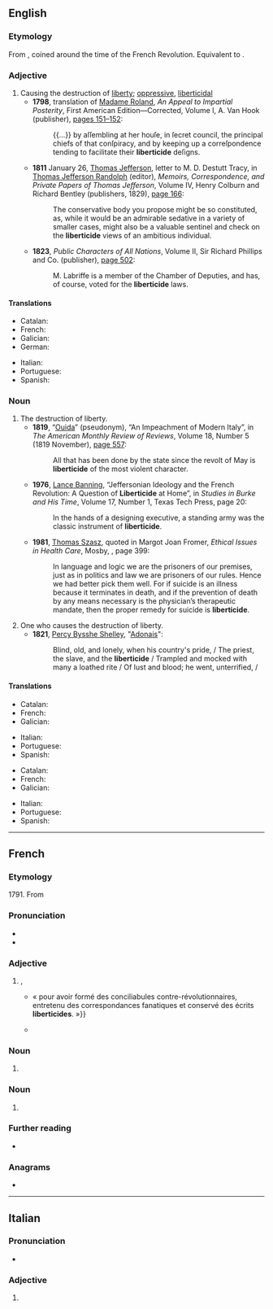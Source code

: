 ==English==

===Etymology===
From {{bor|en|fr|liberticide}}, coined around the time of the French Revolution. Equivalent to {{suffix|en|liberty|cide}}.

===Adjective===
{{en-adj|-}}

# Causing the destruction of [[liberty]]; [[oppressive]], [[liberticidal]]
#* '''1798''', translation of [[w:Madame Roland|Madame Roland]], ''An Appeal to Impartial Posterity'', First American Edition—Corrected, Volume I, A. Van Hook (publisher), [http://books.google.com/books?id=adsRAAAAIAAJ&pg=RA1-PA152&dq=liberticide pages 151–152]:
#*: {{...}} by aſſembling at her houſe, in ſecret council, the principal chiefs of that conſpiracy, and by keeping up a correſpondence tending to facilitate their '''liberticide''' deſigns.
#* '''1811''' January 26, [[w:Thomas Jefferson|Thomas Jefferson]], letter to M. D. Destutt Tracy, in [[w:Thomas Jefferson Randolph|Thomas Jefferson Randolph]] (editor), ''Memoirs, Correspondence, and Private Papers of Thomas Jefferson'', Volume IV, Henry Colburn and Richard Bentley (publishers, 1829), [http://books.google.com/books?id=E_5sgeh0NzkC&pg=PA166&dq=liberticide page 166]:
#*: The conservative body you propose might be so constituted, as, while it would be an admirable sedative in a variety of smaller cases, might also be a valuable sentinel and check on the '''liberticide''' views of an ambitious individual.
#* '''1823''', ''Public Characters of All Nations'', Volume II, Sir Richard Phillips and Co. (publisher), [http://books.google.com/books?id=0LIBAAAAYAAJ&pg=RA2-PA502&dq=liberticide page 502]:
#*: M. Labriffe is a member of the Chamber of Deputies, and has, of course, voted for the '''liberticide''' laws.

====Translations====
{{trans-top|causing the destruction of liberty}}
* Catalan: {{t|ca|lliberticida|m|f}}
* French: {{t+|fr|liberticide|m|f}}
* Galician: {{t|gl|liberticida|m|f}}
* German: {{t|de|freiheitsfeindlich}}
{{trans-mid}}
* Italian: {{t+|it|liberticida |m|f}}
* Portuguese: {{t|pt|liberticida|m|f}}
* Spanish: {{t+|es|liberticida|m|f}}
{{trans-bottom}}

===Noun===
{{en-noun|~}}

# The destruction of liberty.
#* '''1819''', “[[w:Ouida|Ouida]]” (pseudonym), “An Impeachment of Modern Italy”, in ''The American Monthly Review of Reviews'', Volume 18, Number 5 (1819 November), [http://books.google.com/books?id=hWPrsFidW0AC&pg=PA557&dq=liberticide page 557]:
#*: All that has been done by the state since the revolt of May is '''liberticide''' of the most violent character.
#* '''1976''', [[w:Lance Banning|Lance Banning]], “Jeffersonian Ideology and the French Revolution: A Question of '''Liberticide''' at Home”, in ''Studies in Burke and His Time'', Volume 17, Number 1,<sup >[http://books.google.com/books?id=u5ghAQAAIAAJ ]</sup> Texas Tech Press, page 20:
#*: In the hands of a designing executive, a standing army was the classic instrument of '''liberticide'''.
#* '''1981''', [[w:Thomas Szasz|Thomas Szasz]], quoted in Margot Joan Fromer, ''Ethical Issues in Health Care'',<sup >[http://books.google.co.uk/books?id=IGFtAAAAMAAJ ]</sup> Mosby, {{ISBN|9780801617287}}, page 399:
#*: In language and logic we are the prisoners of our premises, just as in politics and law we are prisoners of our rules.<!-- Elsewhere, “rules” is given as “rulers”, but “rules” seems more likely, especially in the context of law and logic. --> Hence we had better pick them well. For if suicide is an illness because it terminates in death, and if the prevention of death by any means necessary is the physician’s therapeutic mandate, then the proper remedy for suicide is '''liberticide'''.
# One who causes the destruction of liberty.
#* '''1821''', [[w:Percy Bysshe Shelley|Percy Bysshe Shelley]], "[[wikisource:Adonais|Adonais]]":
#*: Blind, old, and lonely, when his country's pride, / The priest, the slave, and the '''liberticide''' / Trampled and mocked with many a loathed rite / Of lust and blood; he went, unterrified, /

====Translations====
{{trans-top|the destruction of liberty}}
* Catalan: {{t|ca|lliberticidi|m}}
* French: {{t+|fr|liberticide|m}}
* Galician: {{t|gl|liberticidio|m}}
{{trans-mid}}
* Italian: {{t|it|liberticidio}}
* Portuguese: {{t+|pt|liberticídio|m}}
* Spanish: {{t|es|liberticidio|m}}
{{trans-bottom}}

{{trans-top|one who causes the destruction of liberty}}
* Catalan: {{t|ca|lliberticida|m|f}}
* French: {{t+|fr|liberticide|m|f}}
* Galician: {{t|gl|liberticida|m|f}}
{{trans-mid}}
* Italian: {{t+|it|liberticida |m|f}}
* Portuguese: {{t|pt|liberticida|m|f}}
* Spanish: {{t+|es|liberticida|m|f}}
{{trans-bottom}}

----

==French==

===Etymology===
1791. From {{suffix|fr|liberté|cide}}

===Pronunciation===
* {{fr-IPA}}
* {{audio|fr|LL-Q150 (fra)-WikiLucas00-liberticide.wav|France (Lyon)}}

===Adjective===
{{fr-adj}}

# {{l|en|liberticide}}, {{l|en|liberticidal}}
#* {{quote-book|fr|author={{w|Georges Bernanos}}|title=Dialogues des Carmélites|year=c. 1948|passage=Le tribunal prononce la condamnation à mort des seize carmélites {{...}} « pour avoir formé des conciliabules contre-révolutionnaires, entretenu des correspondances fanatiques et conservé des écrits '''liberticides'''. »}}
#* {{quote-web|fr|work=Le Monde|date=2020-09-29|title=En Europe, l’exaspération grandit face aux mesures anti-Covid 19|url=https://www.lemonde.fr/international/article/2020/09/29/en-europe-l-exasperation-grandit-face-aux-mesures-anti-covid-19_6053989_3210.html|passage=Si la peur persistante de la pandémie, qui a fait à ce jour plus d’un million de morts dans le monde, contribue globalement au respect des dispositifs visant à freiner sa propagation, partout en Europe des mouvements antimasque et des manifestations d’exaspération sont apparus contre les actions des gouvernements, jugées tantôt '''liberticides''', tantôt incohérentes.}}

===Noun===
{{fr-noun|mf}}

# {{l|en|liberticide}} {{gloss|one who causes the destruction of liberty}}

===Noun===
{{fr-noun|m}}

# {{l|en|liberticide}} {{gloss|the destruction of liberty}}

===Further reading===
* {{R:TLFi}}

===Anagrams===
* {{l|fr|crédibilité}}

----

==Italian==

===Pronunciation===
* {{rhymes|it|ide|s=5}}

===Adjective===
{{head|it|adjective form}}

# {{feminine plural of|it|liberticida}}